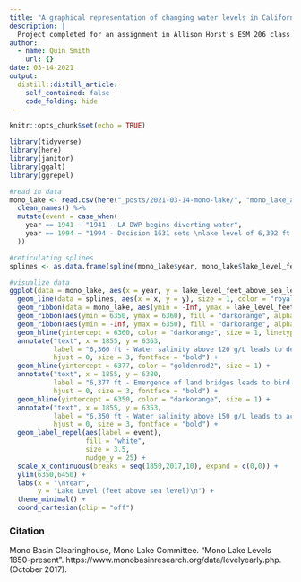 ```yaml
---
title: "A graphical representation of changing water levels in California's Mono Lake, 1850-2017 "
description: |
  Project completed for an assignment in Allison Horst's ESM 206 class.
author:
  - name: Quin Smith
    url: {}
date: 03-14-2021
output:
  distill::distill_article:
    self_contained: false
    code_folding: hide
---
```


```r
knitr::opts_chunk$set(echo = TRUE)

library(tidyverse)
library(here)
library(janitor)
library(ggalt)
library(ggrepel)
```

```r
#read in data
mono_lake <- read.csv(here("_posts/2021-03-14-mono-lake/", "mono_lake_annual_levels.csv"), skip = 5) %>% 
  clean_names() %>% 
  mutate(event = case_when(
    year == 1941 ~ "1941 - LA DWP begins diverting water",
    year == 1994 ~ "1994 - Decision 1631 sets \nlake level of 6,392 ft \nto protect Mono Lake"
  ))

#reticulating splines
splines <- as.data.frame(spline(mono_lake$year, mono_lake$lake_level_feet_above_sea_level))

#visualize data
ggplot(data = mono_lake, aes(x = year, y = lake_level_feet_above_sea_level)) +
  geom_line(data = splines, aes(x = x, y = y), size = 1, color = "royalblue4") +
  geom_ribbon(data = mono_lake, aes(ymin = -Inf, ymax = lake_level_feet_above_sea_level), fill = "royalblue", alpha = .2) +
  geom_ribbon(aes(ymin = 6350, ymax = 6360), fill = "darkorange", alpha = .3) +
  geom_ribbon(aes(ymin = -Inf, ymax = 6350), fill = "darkorange", alpha = .5) +
  geom_hline(yintercept = 6360, color = "darkorange", size = 1, linetype = "longdash") +
  annotate("text", x = 1855, y = 6363,
           label = "6,360 ft - Water salinity above 120 g/L leads to decreased food supply for grebes and gulls",
           hjust = 0, size = 3, fontface = "bold") +
  geom_hline(yintercept = 6377, color = "goldenrod2", size = 1) +
  annotate("text", x = 1855, y = 6380,
           label = "6,377 ft - Emergence of land bridges leads to bird predation at nesting sites",
           hjust = 0, size = 3, fontface = "bold") +
  geom_hline(yintercept = 6350, color = "darkorange", size = 1) +
  annotate("text", x = 1855, y = 6353,
           label = "6,350 ft - Water salinity above 150 g/L leads to acute impacts on food supply for grebes and gulls",
           hjust = 0, size = 3, fontface = "bold") +
  geom_label_repel(aes(label = event),
                   fill = "white",
                   size = 3.5,
                   nudge_y = 25) +
  scale_x_continuous(breaks = seq(1850,2017,10), expand = c(0,0)) +
  ylim(6350,6450) +
  labs(x = "\nYear",
       y = "Lake Level (feet above sea level)\n") +
  theme_minimal() +
  coord_cartesian(clip = "off")
```

### Citation

Mono Basin Clearinghouse, Mono Lake Committee. “Mono Lake Levels 1850-present”. https://www.monobasinresearch.org/data/levelyearly.php. (October 2017).